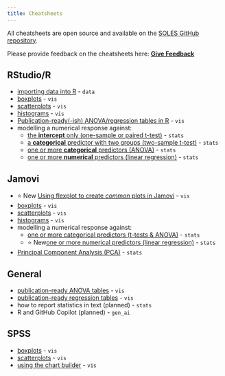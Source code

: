 ```yaml
---
title: Cheatsheets
---
```


All cheatsheets are open source and available on the [SOLES GitHub repository](https://github.com/usyd-soles-edu). 

::: {.callout-note}
Please provide feedback on the cheatsheets here: [**Give Feedback**](https://forms.cloud.microsoft/r/Pr6Ek91xCu)
:::

## RStudio/R

- [importing data into R](https://usyd-soles-edu.github.io/cheatsheet-r-data-import/){target="_blank"} - `data`
- [boxplots](https://usyd-soles-edu.github.io/cheatsheet-R-boxplot/){target="_blank"} - `vis`
- [scatterplots](https://usyd-soles-edu.github.io/cheatsheet-r-scatterplot/){target="_blank"} - `vis`
- [histograms](https://usyd-soles-edu.github.io/cheatsheet-r-histogram/){target="_blank"} - `vis`
- [Publication-ready(-ish) ANOVA/regression tables in R](https://usyd-soles-edu.github.io/cheatsheet-r-html-tables/){target="_blank"} - `vis`
- modelling a numerical response against:
  - [the **intercept** only (one-sample or paired t-test)](https://usyd-soles-edu.github.io/cheatsheet-r-ttest/){target="_blank"} - `stats`
  - [a **categorical** predictor with two groups (two-sample t-test)](https://usyd-soles-edu.github.io/cheatsheet-r-two-sample-ttest/){target="_blank"} - `stats`
  - [one or more **categorical** predictors (ANOVA)](https://usyd-soles-edu.github.io/cheatsheet-r-anova/){target="_blank"} - `stats`
  - [one or more **numerical** predictors (linear regression)](https://usyd-soles-edu.github.io/cheatsheet-r-regression/){target="_blank"} - `stats`

## Jamovi

- <span class="badge rounded-pill bg-danger ms-2">⭐ New</span> [Using flexplot to create *common* plots in Jamovi](https://usyd-soles-edu.github.io/cheatsheet-jamovi-flexplot/flexplot.html){target="_blank"} - `vis` 
- [boxplots](https://usyd-soles-edu.github.io/cheatsheet-jamovi-boxplot/){target="_blank"} - `vis`
- [scatterplots](https://usyd-soles-edu.github.io/cheatsheet-jamovi-scatterplot/){target="_blank"} - `vis`
- [histograms](https://usyd-soles-edu.github.io/cheatsheet-jamovi-histogram/){target="_blank"} - `vis`
- modelling a numerical response against:
  - [one or more categorical predictors (t-tests & ANOVA)](https://usyd-soles-edu.github.io/cheatsheet-jamovi-anova/){target="_blank"} - `stats`
  - <span class="badge rounded-pill bg-danger ms-2">⭐ New</span>[one or more numerical predictors (linear regression)](https://usyd-soles-edu.github.io/cheatsheet-jamovi-linearmodels/linearmodel.html){target="_blank"} - `stats`
- [Principal Component Analysis (PCA)](https://usyd-soles-edu.github.io/cheatsheet-jamovi-pca/){target="_blank"} - `stats`

## General

- [publication-ready ANOVA tables](https://biol2022.github.io/BIOL2022-unit-manual/assets/cheatsheet_manual_anova_table.pdf) - `vis`
- [publication-ready regression tables](https://biol2022.github.io/BIOL2022-unit-manual/assets/cheatsheet_manual_lm_table.pdf) - `vis`
- how to report statistics in text (planned) - `stats`
- R and GitHub Copilot (planned) - `gen_ai`

## SPSS

- [boxplots](https://envx-resources.github.io/cheatsheet-spss-boxplot/){target="_blank"} - `vis`
- [scatterplots](https://usyd-soles-edu.github.io/cheatsheet-spss-scatterplot/){target="_blank"} - `vis`
- [using the chart builder](https://usyd-soles-edu.github.io/cheatsheet-spss-chart-builder/){target="_blank"} - `vis`